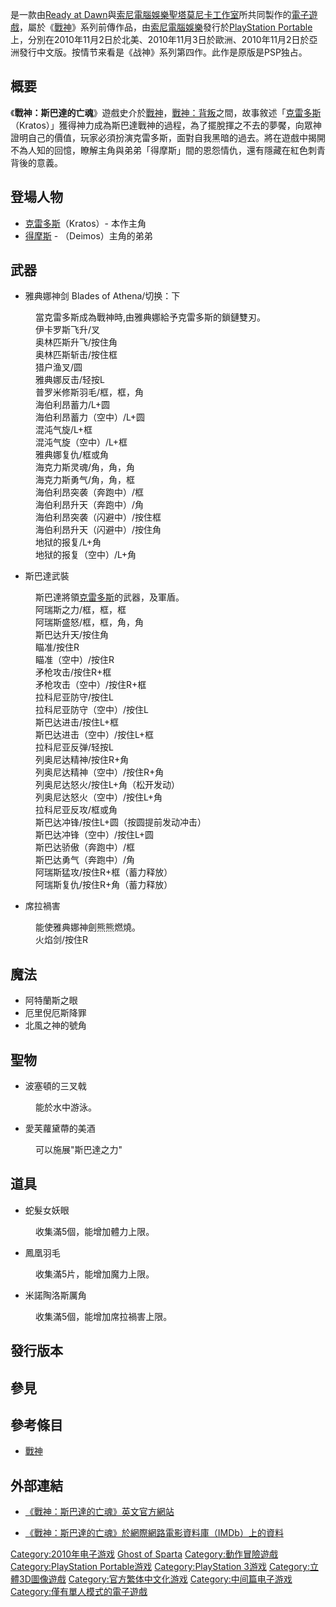{{noteTA
|G1=Games
|T=zh-cn:战神：斯巴达之魂; zh-tw:戰神：斯巴達的亡魂;
|1=zh-cn:奎托斯; zh-tw:克雷多斯;
|2=zh-cn:奥林匹斯; zh-tw:奧林帕斯;
|3=zh-cn:战神：斯巴达之魂; zh-tw:戰神：斯巴達的亡魂;
}}
{{Infobox VG
|title = 戰神：斯巴達的亡魂
| image = File:God of War- Ghost of Sparta.jpg
|caption= 北美封面，系列作主角克雷多斯。
| english = God of War: Ghost of Sparta
|developer = [[Ready_at_Dawn|Ready at Dawn]]<br>[[索尼電腦娛樂聖塔莫尼卡工作室|索尼電腦娛樂聖塔莫尼卡工作室]]
|publisher = [[索尼電腦娛樂|索尼電腦娛樂]]
|director = Dana Jan<ref name="Comic-Con 2010">{{cite web |url=http://comic-con.gamespot.com/story/6270882/ghost-of-sparta-spooks-san-diego/?tag=latestheadlines;title;6 |title=Ghost of Sparta spooks Sand Diego |date=2010-07-24 |last=Magrino |first=Tom |publisher=[[GameSpot|GameSpot]] |accessdate=2010-07-25 |deadurl=yes |archiveurl=https://www.webcitation.org/6CTS1xoPl?url=http://www.gamespot.com/news/ghost-of-sparta-spooks-san-diego-6270882 |archivedate=2012-11-26 }}</ref>
|programmer = 
|designer = 
|series = [[Template:戰神系列|戰神系列]]
|engine = 
|genre = [[動作冒險遊戲|動作冒險遊戲]]
|modes = [[單人遊戲|单人]]
|platforms = [[PlayStation_Portable|PlayStation Portable]]<br/>[[PlayStation_3|PlayStation 3]]（重制版）
}}

{{VG Reviews
|1UP = A-<ref name="1UP">{{cite web |url=http://www.1up.com/do/reviewPage?cId=3182055 |title=God of War: Ghost of Sparta Review |date=2010-10-25 |last=Pereira |first=Chris |publisher=[[1UP.com|1UP]] |accessdate=2010-10-25 |deadurl=yes |archiveurl=https://www.webcitation.org/6CTSHsaNc?url=http://www.1up.com/reviews/god-war-ghost-sparta-review |archivedate=2012-11-26 }}</ref>
|EuroG = 7/10<ref name="Eurogamer">{{cite web|url=http://www.eurogamer.net/articles/2010-10-25-god-of-war-ghost-of-sparta-review|title=God of War: Ghost of Sparta|date=2010-10-24|last=Parkin|first=Simon|publisher=[[Eurogamer|Eurogamer]]|accessdate=2010-10-25|archive-date=2012-11-27|archive-url=https://www.webcitation.org/6CTTytNup?url=http://www.eurogamer.net/articles/2010-10-25-god-of-war-ghost-of-sparta-review|dead-url=no}}</ref>
|Fam =
|X-Play = 
|GameFan =
|GamePro =
|GRadar =
|GameRev =
|GMaster =
|GI = 9.50<ref name="Game Informer">{{cite web|url=http://gameinformer.com/games/god_of_war_ghost_of_sparta/b/psp/archive/2010/10/25/ghost-of-sparta-review-kratos-delivers-more-epic-handheld-action.aspx|title=God of War: Ghost of Sparta|date=2010-10-25|last=Juba|first=Joe|publisher=[[Game_Informer|Game Informer]]|accessdate=2010-10-26|archive-date=2012-11-27|archive-url=https://www.webcitation.org/6CTU2xz73?url=http://www.gameinformer.com/games/god_of_war_ghost_of_sparta/b/psp/archive/2010/10/25/ghost-of-sparta-review-kratos-delivers-more-epic-handheld-action.aspx|dead-url=no}}</ref>
|GSpot =
|GT = 9.4/10<ref>{{Cite web |url=http://www.gametrailers.com/video/review-god-of-war/706627 |title=存档副本 |access-date=2010-11-04 |archive-date=2012-11-27 |archive-url=https://www.webcitation.org/6CTUJcqri?url=http://www.gametrailers.com/reviews/nryto3/god-of-war--ghost-of-sparta-review |dead-url=no }}</ref>
|IGN = 9.5<ref name="IGN">{{cite web|url=http://psp.ign.com/articles/112/1129918p1.html|title=God of War: Ghost of Sparta Review|date=2010-10-25|last=Tanner|first=Nicole|publisher=[[IGN|IGN]]|accessdate=2010-10-25|archive-date=2012-11-27|archive-url=https://www.webcitation.org/6CTUOLKHT?url=http://www.ign.com/articles/2010/10/25/god-of-war-ghost-of-sparta-review|dead-url=yes}}</ref>
|OPM = 
|OPMUK =
|PSM = 10/10<ref name="PSM & Kotaku">{{cite web|url=http://blog.us.playstation.com/2010/11/02/god-of-war-ghost-of-sparta-is-now-available-first-reviews-are-in/|title=God of War: Ghost of Sparta is Now Available! First Reviews Are In|date=2010-11-02|last=Chan|first=Ken|publisher=[[Sony_Computer_Entertainment_America|SCEA]]|accessdate=2010-11-03|archive-date=2012-11-27|archive-url=https://www.webcitation.org/6CTUStxlj?url=http://blog.us.playstation.com/2010/11/02/god-of-war-ghost-of-sparta-is-now-available-first-reviews-are-in/|dead-url=no}}</ref>
|PSM3=
|MC = 87/100<ref>{{cite web|url=http://www.metacritic.com/game/psp/god-of-war-ghost-of-sparta|title=God of War: Ghost of Sparta|publisher=[[Metacritic|Metacritic]]|accessdate=2010-10-25|archive-date=2021-03-01|archive-url=https://web.archive.org/web/20210301151219/http://www.metacritic.com/game/psp/god-of-war-ghost-of-sparta|dead-url=no}}</ref>
|GR = 87.89%<ref>{{cite web|url=http://www.gamerankings.com/psp/995953-god-of-war-ghost-of-sparta/index.html|title=God of War: Ghost of Sparta|publisher=[[GameRankings|GameRankings]]|accessdate=2010-10-26|archive-date=2019-12-09|archive-url=https://web.archive.org/web/20191209014751/https://www.gamerankings.com/psp/995953-god-of-war-ghost-of-sparta/index.html|dead-url=no}}</ref>
}}

{{Vgname|戰神：斯巴達的亡魂|en=God of War: Ghost of Sparta|cn=战神：斯巴达之魂|tw=戰神：斯巴達的亡魂}}是一款由[[Ready_at_Dawn|Ready at Dawn]]與[[索尼電腦娛樂聖塔莫尼卡工作室|索尼電腦娛樂聖塔莫尼卡工作室]]所共同製作的[[電子遊戲|電子遊戲]]，屬於《[[戰神_(遊戲)|戰神]]》系列前傳作品，由[[索尼電腦娛樂|索尼電腦娛樂]]發行於[[PlayStation_Portable|PlayStation Portable]]上，分別在2010年11月2日於北美、2010年11月3日於歐洲、2010年11月2日於亞洲發行中文版。按情节来看是《战神》系列第四作。此作是原版是PSP独占。

== 概要 ==
《'''戰神：斯巴達的亡魂'''》遊戲史介於[[戰神_(動作遊戲)|戰神]]，[[战神：背叛|戰神：背叛]]之間，故事敘述「[[克雷多斯_(戰神)|克雷多斯]]（Kratos）」獲得神力成為斯巴達戰神的過程，為了擺脫揮之不去的夢饜，向眾神證明自己的價值，玩家必須扮演克雷多斯，面對自我黑暗的過去。將在遊戲中揭開不為人知的回憶，瞭解主角與弟弟「得摩斯」間的恩怨情仇，還有隱藏在紅色刺青背後的意義。

== 登場人物 ==
* [[克雷多斯_(戰神)|克雷多斯]]（Kratos）- 本作主角
* [[得摩斯|得摩斯]] - （Deimos）主角的弟弟
== 武器 ==
* 雅典娜神剑 Blades of Athena/切换：下
:當克雷多斯成為戰神時,由雅典娜給予克雷多斯的鎖鏈雙刃。
:伊卡罗斯飞升/叉
:奥林匹斯升飞/按住角
:奥林匹斯斩击/按住框
:猎户渔叉/圆
:雅典娜反击/轻按L
:普罗米修斯羽毛/框，框，角
:海伯利昂蓄力/L+圆
:海伯利昂蓄力（空中）/L+圆
:混沌气旋/L+框
:混沌气旋（空中）/L+框
:雅典娜复仇/框或角
:海克力斯灵魂/角，角，角
:海克力斯勇气/角，角，框
:海伯利昂突袭（奔跑中）/框
:海伯利昂升天（奔跑中）/角
:海伯利昂突袭（闪避中）/按住框
:海伯利昂升天（闪避中）/按住角
:地狱的报复/L+角
:地狱的报复（空中）/L+角
* 斯巴達武裝
:斯巴達將領[[克雷多斯_(戰神)|克雷多斯]]的武器，及軍盾。
:阿瑞斯之力/框，框，框
:阿瑞斯盛怒/框，框，角，角
:斯巴达升天/按住角
:瞄准/按住R
:瞄准（空中）/按住R
:矛枪攻击/按住R+框
:矛枪攻击（空中）/按住R+框
:拉科尼亚防守/按住L
:拉科尼亚防守（空中）/按住L
:斯巴达进击/按住L+框
:斯巴达进击（空中）/按住L+框
:拉科尼亚反弹/轻按L
:列奥尼达精神/按住R+角
:列奥尼达精神（空中）/按住R+角
:列奥尼达怒火/按住L+角（松开发动）
:列奥尼达怒火（空中）/按住L+角
:拉科尼亚反攻/框或角
:斯巴达冲锋/按住L+圆（按圆提前发动冲击）
:斯巴达冲锋（空中）/按住L+圆
:斯巴达骄傲（奔跑中）/框
:斯巴达勇气（奔跑中）/角
:阿瑞斯猛攻/按住R+框（蓄力释放）
:阿瑞斯复仇/按住R+角（蓄力释放）

* 席拉禍害
:能使雅典娜神劍熊熊燃燒。
:火焰剑/按住R

== 魔法 ==
* 阿特蘭斯之眼
* 厄里倪厄斯降罪
* 北風之神的號角

== 聖物 ==
* 波塞頓的三叉戟
:能於水中游泳。
*愛芙蘿黛蔕的美酒
:可以施展"斯巴達之力"
== 道具 ==
* 蛇髮女妖眼
:收集滿5個，能增加體力上限。
* 鳳凰羽毛
:收集滿5片，能增加魔力上限。
* 米諾陶洛斯厲角
:收集滿5個，能增加席拉禍害上限。

== 發行版本 ==

== 參見 ==
{{reflist|2}}

== 參考條目 ==
* [[戰神_(動作遊戲)|戰神]]

== 外部連結 ==
* {{En icon}}[https://web.archive.org/web/20101104071945/http://www.spartansstandtall.com/ 《戰神：斯巴達的亡魂》英文官方網站]
* {{En icon}}[[:imdbtitle:1756534|《戰神：斯巴達的亡魂》於網際網路電影資料庫（IMDb）上的資料]]

{{戰神系列}}
{{DEFAULTSORT:God of War, Ghost of Sparta}}
[[Category:2010年电子游戏|Category:2010年电子游戏]]
[[Category:战神系列|Ghost of Sparta]]
[[Category:動作冒險遊戲|Category:動作冒險遊戲]]
[[Category:PlayStation_Portable游戏|Category:PlayStation Portable游戏]]
[[Category:PlayStation_3游戏|Category:PlayStation 3游戏]]
[[Category:立體3D圖像遊戲|Category:立體3D圖像遊戲]]
[[Category:官方繁体中文化游戏|Category:官方繁体中文化游戏]]
[[Category:中间篇电子游戏|Category:中间篇电子游戏]]
[[Category:僅有單人模式的電子遊戲|Category:僅有單人模式的電子遊戲]]